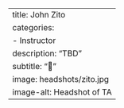 ---
title: John Zito
categories:
  - Instructor
description: "TBD"
subtitle: "🔗"
image: headshots/zito.jpg
image-alt: Headshot of TA
---